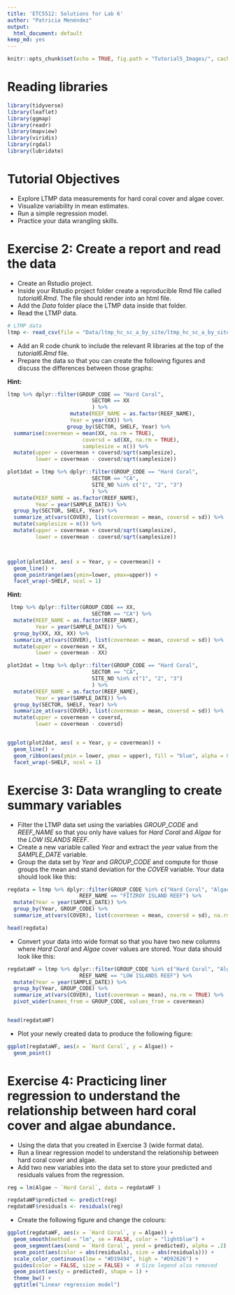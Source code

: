 ```yaml
---
title: 'ETC5512: Solutions for Lab 6'
author: "Patricia Menéndez"
output:
  html_document: default
keep_md: yes
---
```


```r
knitr::opts_chunk$set(echo = TRUE, fig.path = "Tutorial5_Images/", cache = TRUE, fig.width = 8, fig.height = 8)

```

# Reading libraries

```r
library(tidyverse)
library(leaflet)
library(ggmap)
library(readr)
library(mapview)
library(viridis)
library(rgdal)
library(lubridate)

```

# Tutorial Objectives

- Explore LTMP data measurements for  hard coral cover and algae cover. 
- Visualize variability in mean estimates.
- Run a simple regression model.
- Practice your data wrangling skills.




# Exercise 2: Create a report and read the data

- Create an Rstudio project.
- Inside your Rstudio project folder create a reproducible Rmd file called *tutorial6.Rmd*. The file should  render into an html file.
- Add the *Data* folder place the LTMP data inside that folder.
- Read the LTMP data.
```r
# LTMP data
ltmp <- read_csv(file = "Data/ltmp_hc_sc_a_by_site/ltmp_hc_sc_a_by_site.csv", col_types = cols())


```
- Add an R code chunk to include the relevant R libraries at the top of the *tutorial6.Rmd* file.
- Prepare the data so that you can create the following figures and discuss the differences between those graphs:

**Hint:**
```r
ltmp %>% dplyr::filter(GROUP_CODE == "Hard Coral",
                           SECTOR == XX
                           ) %>%
                    mutate(REEF_NAME = as.factor(REEF_NAME),
                    Year = year(XX)) %>%
                   group_by(SECTOR, SHELF, Year) %>%
  summarise(covermean = mean(XX, na.rm = TRUE),
                        coversd = sd(XX, na.rm = TRUE),
                        samplesize = n()) %>%
  mutate(upper = covermean + coversd/sqrt(samplesize),
         lower = covermean - coversd/sqrt(samplesize))
```



```r

plot1dat = ltmp %>% dplyr::filter(GROUP_CODE == "Hard Coral",
                           SECTOR == "CA",
                           SITE_NO %in% c("1", "2", "3")
                           ) %>%
  mutate(REEF_NAME = as.factor(REEF_NAME),
         Year = year(SAMPLE_DATE)) %>%
  group_by(SECTOR, SHELF, Year) %>%
  summarize_at(vars(COVER), list(covermean = mean, coversd = sd)) %>%
  mutate(samplesize = n()) %>%
  mutate(upper = covermean + coversd/sqrt(samplesize),
         lower = covermean - coversd/sqrt(samplesize))



ggplot(plot1dat, aes( x = Year, y = covermean)) +
  geom_line() +
  geom_pointrange(aes(ymin=lower, ymax=upper)) +
  facet_wrap(~SHELF, ncol = 1)
```

**Hint:**


```r
 ltmp %>% dplyr::filter(GROUP_CODE == XX,
                           SECTOR == "CA") %>%
  mutate(REEF_NAME = as.factor(REEF_NAME),
         Year = year(SAMPLE_DATE)) %>%
  group_by(XX, XX, XX) %>%
  summarize_at(vars(COVER), list(covermean = mean, coversd = sd)) %>%
  mutate(upper = covermean + XX,
         lower = covermean - XX) 

```


```r

plot2dat = ltmp %>% dplyr::filter(GROUP_CODE == "Hard Coral",
                           SECTOR == "CA",
                           SITE_NO %in% c("1", "2", "3")
                           ) %>%
  mutate(REEF_NAME = as.factor(REEF_NAME),
         Year = year(SAMPLE_DATE)) %>%
  group_by(SECTOR, SHELF, Year) %>%
  summarize_at(vars(COVER), list(covermean = mean, coversd = sd)) %>%
  mutate(upper = covermean + coversd,
         lower = covermean - coversd) 


ggplot(plot2dat, aes( x = Year, y = covermean)) +
  geom_line() +
  geom_ribbon(aes(ymin = lower, ymax = upper), fill = "blue", alpha = 0.4) +
  facet_wrap(~SHELF, ncol = 1)
```

# Exercise 3: Data wrangling to create summary variables

- Filter the LTMP data set using the variables *GROUP_CODE* and *REEF_NAME* so that you only have values for *Hard Coral* and *Algae*  for 
the *LOW ISLANDS REEF*.
- Create a new  variable called *Year* and extract the *year* value from the *SAMPLE_DATE* variable.
- Group the data set by *Year* and *GROUP_CODE* and compute for those groups the mean and stand deviation for the *COVER* variable.  Your data should look like this:


```r
regdata = ltmp %>% dplyr::filter(GROUP_CODE %in% c("Hard Coral", "Algae"),
                       REEF_NAME == "FITZROY ISLAND REEF") %>%
  mutate(Year = year(SAMPLE_DATE)) %>%
  group_by(Year, GROUP_CODE) %>%
  summarize_at(vars(COVER), list(covermean = mean, coversd = sd), na.rm = TRUE) 

head(regdata)

```

- Convert your data into wide format so that you have two new columns where *Hard Coral* and *Algae* cover values are stored. Your data should look like this:

```r
regdataWF = ltmp %>% dplyr::filter(GROUP_CODE %in% c("Hard Coral", "Algae"),
                       REEF_NAME == "LOW ISLANDS REEF") %>% 
  mutate(Year = year(SAMPLE_DATE)) %>%
  group_by(Year, GROUP_CODE) %>%
  summarize_at(vars(COVER), list(covermean = mean), na.rm = TRUE) %>%
  pivot_wider(names_from = GROUP_CODE, values_from = covermean) 


head(regdataWF)
```
- Plot your newly created data to produce the following figure:

```r

ggplot(regdataWF, aes(x = `Hard Coral`, y = Algae)) +
  geom_point() 
```

# Exercise 4: Practicing liner regression to understand the relationship between hard coral cover and algae abundance.

- Using the data that you created in Exercise 3 (wide format data). 
- Run a linear regression model to understand the relationship between hard coral cover and algae.
- Add two new variables into the data set to store your predicted and residuals values from the regression.



```r

reg = lm(Algae ~ `Hard Coral`, data = regdataWF )
```


```r
regdataWF$predicted <- predict(reg)
regdataWF$residuals <- residuals(reg)
```
- Create the following figure and change the colours: 

```r
ggplot(regdataWF, aes(x = `Hard Coral`, y = Algae)) +
  geom_smooth(method = "lm", se = FALSE, color = "lightblue") +
  geom_segment(aes(xend = `Hard Coral`, yend = predicted), alpha = .2) +
  geom_point(aes(color = abs(residuals), size = abs(residuals))) + 
  scale_color_continuous(low = "#D19494", high = "#D92626") +
  guides(color = FALSE, size = FALSE) +  # Size legend also removed
  geom_point(aes(y = predicted), shape = 1) +
  theme_bw() +
  ggtitle("Linear regression model")
```





